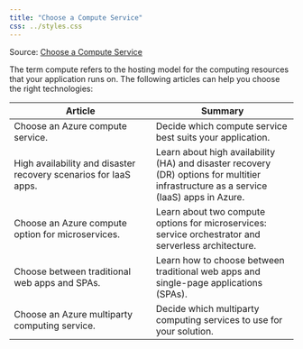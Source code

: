```yaml
---
title: "Choose a Compute Service"
css: ../styles.css
---
```


Source: [Choose a Compute Service](https://learn.microsoft.com/en-us/azure/architecture/guide/technology-choices/technology-choices-overview)

The term compute refers to the hosting model for the computing resources that your application runs on. The following articles can help you choose the right technologies:

|Article|Summary|
|--|--|
|Choose an Azure compute service.|Decide which compute service best suits your application.|
|High availability and disaster recovery scenarios for IaaS apps.|Learn about high availability (HA) and disaster recovery (DR) options for multitier infrastructure as a service (IaaS) apps in Azure.|
|Choose an Azure compute option for microservices.|Learn about two compute options for microservices: service orchestrator and serverless architecture.|
|Choose between traditional web apps and SPAs.|Learn how to choose between traditional web apps and single-page applications (SPAs).|
|Choose an Azure multiparty computing service.|Decide which multiparty computing services to use for your solution.|
